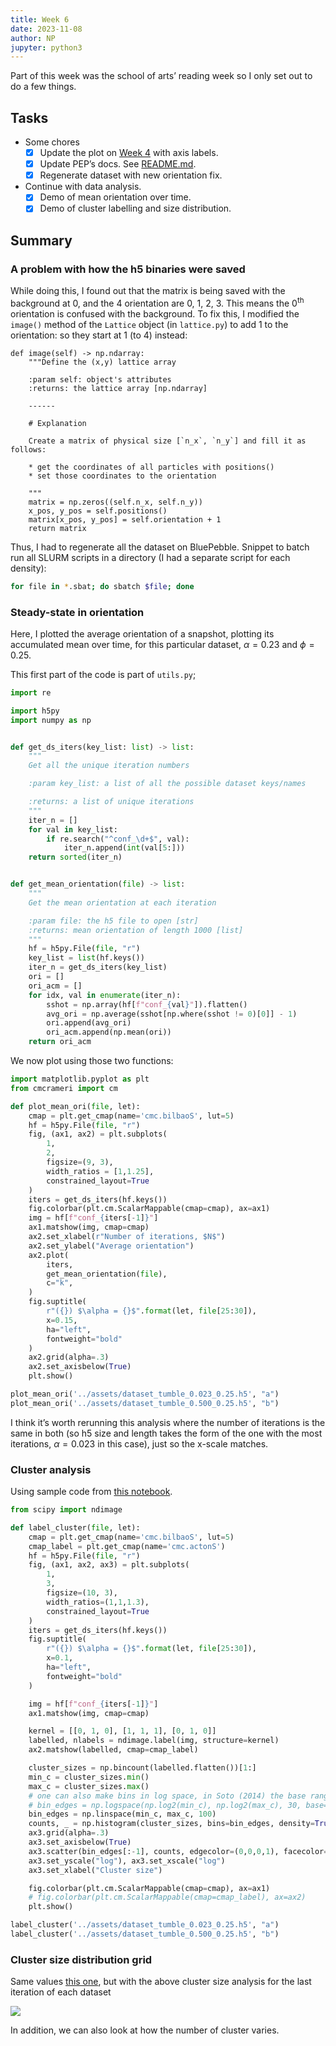 ```yaml
---
title: Week 6
date: 2023-11-08
author: NP
jupyter: python3
---
```


::: {.callout-note appearance="simple"}
Part of this week was the school of arts' reading week so I only set out to do
a few things.
:::

## Tasks

- Some chores
  - [x] Update the plot on [Week 4](./week_4.qmd#plotting-snapshots) with axis labels.
  - [x] Update PEP's docs. See
    [README.md](https://github.com/dlactivematter/persistent-exclusion-process/blob/main/README.md).
  - [x] Regenerate dataset with new orientation fix.
- Continue with data analysis.
  - [x] Demo of mean orientation over time.
  - [x] Demo of cluster labelling and size distribution.

## Summary

### A problem with how the h5 binaries were saved

While doing this, I found out that the matrix is being saved with the
background at 0, and the 4 orientation are 0, 1, 2, 3. This means the 0^th^
orientation is confused with the background. To fix this, I modified the
`image()` method of the `Lattice` object (in `lattice.py`) to add 1 to the
orientation: so they start at 1 (to 4) instead:

```.python
def image(self) -> np.ndarray:
    """Define the (x,y) lattice array

    :param self: object's attributes
    :returns: the lattice array [np.ndarray]

    ------

    # Explanation

    Create a matrix of physical size [`n_x`, `n_y`] and fill it as follows:

    * get the coordinates of all particles with positions()
    * set those coordinates to the orientation

    """
    matrix = np.zeros((self.n_x, self.n_y))
    x_pos, y_pos = self.positions()
    matrix[x_pos, y_pos] = self.orientation + 1
    return matrix
```

Thus, I had to regenerate all the dataset on BluePebble. Snippet to batch run all
SLURM scripts in a directory (I had a separate script for each density):

```.bash
for file in *.sbat; do sbatch $file; done
```

### Steady-state in orientation

Here, I plotted the average orientation of a snapshot, plotting its accumulated
mean over time, for this particular dataset, $\alpha = 0.23$ and $\phi = 0.25$.

This first part of the code is part of `utils.py`;

```python
import re

import h5py
import numpy as np


def get_ds_iters(key_list: list) -> list:
    """
    Get all the unique iteration numbers

    :param key_list: a list of all the possible dataset keys/names

    :returns: a list of unique iterations
    """
    iter_n = []
    for val in key_list:
        if re.search("^conf_\d+$", val):
            iter_n.append(int(val[5:]))
    return sorted(iter_n)


def get_mean_orientation(file) -> list:
    """
    Get the mean orientation at each iteration

    :param file: the h5 file to open [str]
    :returns: mean orientation of length 1000 [list]
    """
    hf = h5py.File(file, "r")
    key_list = list(hf.keys())
    iter_n = get_ds_iters(key_list)
    ori = []
    ori_acm = []
    for idx, val in enumerate(iter_n):
        sshot = np.array(hf[f"conf_{val}"]).flatten()
        avg_ori = np.average(sshot[np.where(sshot != 0)[0]] - 1)
        ori.append(avg_ori)
        ori_acm.append(np.mean(ori))
    return ori_acm
```

We now plot using those two functions:

```python
import matplotlib.pyplot as plt
from cmcrameri import cm

def plot_mean_ori(file, let):
    cmap = plt.get_cmap(name='cmc.bilbaoS', lut=5)
    hf = h5py.File(file, "r")
    fig, (ax1, ax2) = plt.subplots(
        1,
        2,
        figsize=(9, 3),
        width_ratios = [1,1.25],
        constrained_layout=True
    )
    iters = get_ds_iters(hf.keys())
    fig.colorbar(plt.cm.ScalarMappable(cmap=cmap), ax=ax1)
    img = hf[f"conf_{iters[-1]}"]
    ax1.matshow(img, cmap=cmap)
    ax2.set_xlabel(r"Number of iterations, $N$")
    ax2.set_ylabel("Average orientation")
    ax2.plot(
        iters,
        get_mean_orientation(file),
        c="k",
    )
    fig.suptitle(
        r"({}) $\alpha = {}$".format(let, file[25:30]),
        x=0.15,
        ha="left",
        fontweight="bold"
    )
    ax2.grid(alpha=.3)
    ax2.set_axisbelow(True)
    plt.show()
```

```python
plot_mean_ori('../assets/dataset_tumble_0.023_0.25.h5', "a")
plot_mean_ori('../assets/dataset_tumble_0.500_0.25.h5', "b")
```

I think it's worth rerunning this analysis where the number of iterations is the
same in both (so h5 size and length takes the form of the one with the most
iterations, $\alpha = 0.023$ in this case), just so the x-scale matches.

### Cluster analysis

Using sample code from [this notebook](../shared/ftnotes/label.ipynb).

```python
from scipy import ndimage

def label_cluster(file, let):
    cmap = plt.get_cmap(name='cmc.bilbaoS', lut=5)
    cmap_label = plt.get_cmap(name='cmc.actonS')
    hf = h5py.File(file, "r")
    fig, (ax1, ax2, ax3) = plt.subplots(
        1,
        3,
        figsize=(10, 3),
        width_ratios=(1,1,1.3),
        constrained_layout=True
    )
    iters = get_ds_iters(hf.keys())
    fig.suptitle(
        r"({}) $\alpha = {}$".format(let, file[25:30]),
        x=0.1,
        ha="left",
        fontweight="bold"
    )

    img = hf[f"conf_{iters[-1]}"]
    ax1.matshow(img, cmap=cmap)

    kernel = [[0, 1, 0], [1, 1, 1], [0, 1, 0]]
    labelled, nlabels = ndimage.label(img, structure=kernel)
    ax2.matshow(labelled, cmap=cmap_label)

    cluster_sizes = np.bincount(labelled.flatten())[1:]
    min_c = cluster_sizes.min()
    max_c = cluster_sizes.max()
    # one can also make bins in log space, in Soto (2014) the base range is 1-1.5
    # bin_edges = np.logspace(np.log2(min_c), np.log2(max_c), 30, base=2)
    bin_edges = np.linspace(min_c, max_c, 100)
    counts, _ = np.histogram(cluster_sizes, bins=bin_edges, density=True)
    ax3.grid(alpha=.3)
    ax3.set_axisbelow(True)
    ax3.scatter(bin_edges[:-1], counts, edgecolor=(0,0,0,1), facecolor=(0,0,0,.3))
    ax3.set_yscale("log"), ax3.set_xscale("log")
    ax3.set_xlabel("Cluster size")

    fig.colorbar(plt.cm.ScalarMappable(cmap=cmap), ax=ax1)
    # fig.colorbar(plt.cm.ScalarMappable(cmap=cmap_label), ax=ax2)
    plt.show()
```

```python
label_cluster('../assets/dataset_tumble_0.023_0.25.h5', "a")
label_cluster('../assets/dataset_tumble_0.500_0.25.h5', "b")
```

### Cluster size distribution grid

Same values [this one](./week_4.qmd#plotting-snapshots), but with the above
cluster size analysis for the last iteration of each dataset

![](../assets/csize.png)

In addition, we can also look at how the number of cluster varies.
